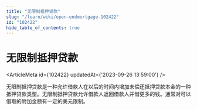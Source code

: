```yaml
---
title: "无限制抵押贷款"
slug: "/learn/wiki/open-endmortgage-102422"
id: "102422"
hide_table_of_contents: true
---
```



# 无限制抵押贷款

<ArticleMeta id={102422} updatedAt={'2023-09-26 13:59:00'} />
<div className='border-solid border-b border-t-0 my-4 border-[var(--ifm-color-gray-300)]' />

无限制抵押贷款是一种允许借款人在以后的时间内增加未偿还抵押贷款本金的一种抵押贷款类型。无限制抵押贷款允许借款人返回借款人并借更多的钱。通常对可以借取的附加金额有一定的美元限制。
